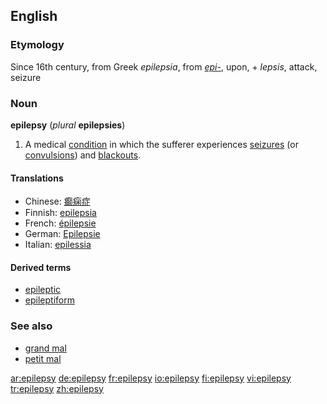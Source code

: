 ==English==

===Etymology===
Since 16th century, from Greek ''epilepsia'', from ''[[epi-]]'', upon, + ''lepsis'', attack, seizure

===Noun===
{{wikipedia}}
'''epilepsy''' (''plural'' '''epilepsies''')

# {{pathology}} A medical [[condition]] in which the sufferer experiences [[seizure]]s (or [[convulsion]]s) and [[blackout]]s.

====Translations====
*Chinese: [[癫痫症]]
*Finnish: [[epilepsia]]
*French: [[épilepsie]] {{f}}
*German: [[Epilepsie]] {{f}}
*Italian: [[epilessia]] {{f}}

====Derived terms====
*[[epileptic]]
*[[epileptiform]]

===See also===
*[[grand mal]]
*[[petit mal]]

[[ar:epilepsy]]
[[de:epilepsy]]
[[fr:epilepsy]]
[[io:epilepsy]]
[[fi:epilepsy]]
[[vi:epilepsy]]
[[tr:epilepsy]]
[[zh:epilepsy]]